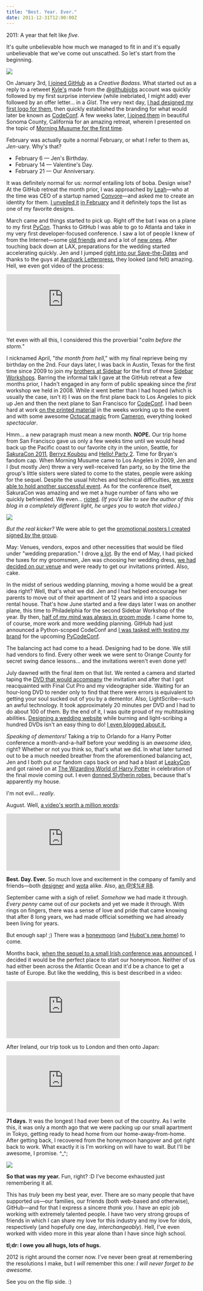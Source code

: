 ```yaml
---
title: "Best. Year. Ever."
date: 2011-12-31T12:00:00Z
---
```


2011: A year that felt like _five_.

It's quite unbelievable how much we managed to fit in and it's equally unbelievable that we've come out unscathed. So let's start from the beginning.

![](/journal/2011/best-year-ever/collabocats.jpg)

On January 3rd, [I joined GitHub][1] as a _Creative Badass_. What started out as a reply to a retweet [Kyle's][2] made from the [@githubjobs][3] account was quickly followed by my first surprise interview (while inebriated, I might add) ever followed by an offer letter... in a _Gist_. The very next day, [I had designed my first logo for them][4], then quickly established the branding for what would later be known as [CodeConf][5]. A few weeks later, [I joined them][6] in beautiful Sonoma County, California for an amazing retreat, wherein I presented on the topic of [Morning Musume for the first time][7].

February was actually quite a normal February, or what I refer to them as, _Jen_-uary. Why's that?

* February 6 — Jen's Birthday.
* February 14 — Valentine's Day.
* February 21 — Our Anniversary.

It was definitely normal for us: _normal_ entailing lots of boba. Design wise? At the GitHub retreat the month prior, I was approached by [Leah][8]—who at the time was CEO of a startup named [Convore][9]—and asked me to create an identity for them. [I unveiled it][10] [in February][11] and it definitely tops the list as one of my favorite designs.

March came and things started to pick up. Right off the bat I was on a plane to my first [PyCon][12]. Thanks to GitHub I was able to go to Atlanta and take in my very first developer-focused conference. I saw a lot of people I knew of from the Internet—some [old friends][13] and and a lot of [new ones][14]. After touching back down at LAX, preparations for the wedding started accelerating quickly. Jen and I jumped [right into our Save-the-Dates][15] and thanks to the guys at [Aardvark Letterpress][16], they looked (and felt) amazing. Hell, we even got video of the process:

<div class="video-wrapper">
    <div class="embed-container">
        <iframe src="https://player.vimeo.com/video/22378198?title=0&amp;byline=0&amp;portrait=0&amp;color=ffffff" frameborder="0" webkitAllowFullScreen="webkitAllowFullScreen" mozallowfullscreen="mozallowfullscreen" allowFullScreen="allowFullScreen"></iframe>
    </div>
</div>

Yet even with all this, I considered this the proverbial "_calm before the storm._"

I nicknamed April, "_the month from hell_," with my final reprieve being my birthday on the 2nd. Four days later, I was back in Austin, Texas for the first time since 2009 to join my [brothers at Sidebar][17] for the first of three [Sidebar Workshops][18]. Barring the informal talk I gave at the GitHub retreat a few months prior, I hadn't engaged in any form of public speaking since the _first_ workshop we held in 2008. While it went better than I had hoped (which is usually the case, isn't it) I was on the first plane back to Los Angeles to pick up Jen and then the next plane to San Francisco for [CodeConf][19]. I had been hard at work [on the printed material][20] in the weeks working up to the event and with some awesome [Octocat magic][21] from [Cameron][22], everything looked _spectacular_.

Hmm… a new paragraph must mean a new month. **NOPE.** Our trip home from San Francisco gave us only a few weeks time until we would head back up the Pacific coast to our favorite city in the union, Seattle, for [SakuraCon 2011][23], [Berryz Koubou][24] and [Hello! Party 2][25]. Time for Bryan's fandom cap. When Morning Musume came to Los Angeles in 2009, Jen and I (but mostly Jen) threw a very well-received fan party, so by the time the group's little sisters were slated to come to the states, people were asking for the sequel. Despite the usual hitches and technical difficulties, [we were able to hold another successful event][26]. As for the conference itself, SakuraCon was amazing and we met a huge number of fans who we quickly befriended. We even… [rioted][27]. _(If you'd like to see the author of this blog in a completely different light, he urges you to watch that video.)_

![](/journal/2011/best-year-ever/hellopartysignatures.jpg)

_But the real kicker?_ We were able to get the [promotional posters I created signed by the group][29].

May: Venues, vendors, expos and other necessities that would be filed under "wedding preparation." I drove [a lot][30]. By the end of May, I had picked the tuxes for my groomsmen, Jen was choosing her wedding dress, [we had decided on our venue][31] and were ready to get our invitations printed. Also, cake.

In the midst of serious wedding planning, moving a home would be a great idea right? Well, that's what we did. Jen and I had helped encourage her parents to move out of their apartment of 12 years and into a spacious rental house. That's how June started and a few days later I was on another plane, this time to Philadelphia for the second Sidebar Workshop of the year. By then, [half of my mind was always in groom mode][32]. I came home to, of course, more work and more wedding planning. GitHub had just announced a Python-scoped CodeConf and [I was tasked with testing my brand][33] for the upcoming [PyCodeConf][34].

The balancing act had come to a head. Designing had to be done. We still had vendors to find. Every other week we were sent to Orange County for secret swing dance lessons… and the invitations weren't even done yet!

July dawned with the final item on that list. We rented a camera and started taping the [DVD that would accompany][35] the invitation and after that I got reacquainted with Final Cut Pro and my videographer side. Waiting for an hour-long DVD to render only to find that there were errors is equivalent to getting your soul sucked out of you by a dementor. Also, LightScribe—such an awful technology. It took approximately 20 minutes per DVD and I had to do about 100 of them. By the end of it, I was quite proud of my multitasking abilities. [Designing a wedding website][36] while burning and light-scribing a hundred DVDs isn't an easy thing to do! [I even blogged about it.][37]

_Speaking of dementors!_ Taking a trip to Orlando for a Harry Potter conference a month-and-a-half before your wedding is an _awesome idea_, right? Whether or not you think so, that's what we did. In what later turned out to be a much needed breather from the aforementioned balancing act, Jen and I both put our fandom caps back on and had a blast at [LeakyCon][38] and got rained on at [The Wizarding World of Harry Potter][39] in celebration of the final movie coming out. I even [donned Slytherin robes][40], because that's apparently my house.

I'm not evil… _really_.

August. Well, [a video's worth a million words][41]:

<div class="video-wrapper">
    <div class="embed-container">
        <iframe src="https://player.vimeo.com/video/33142742?byline=0&amp;portrait=0" frameborder="0" webkitAllowFullScreen="webkitAllowFullScreen" mozallowfullscreen="mozallowfullscreen" allowFullScreen="allowFullScreen"></iframe>
    </div>
</div>

**Best. Day. Ever.** So much love and excitement in the company of family and friends—both [designer][42] and [wota][43] alike. Also, [an _@!$%#_ R8][44].

September came with a sigh of relief. _Somehow_ we had made it through. _Every penny_ came out of _our_ pockets and yet we made it through. With rings on fingers, there was a sense of love and pride that came knowing that after 8 long years, we had made official something we had already been living for years.

But enough sap! ;) There was a [honeymoon][45] (and [Hubot's new home][46]) to come.

Months back, [when the sequel to a small Irish conference was announced][47], I decided it would be the perfect place to start our honeymoon. Neither of us had either been across the Atlantic Ocean and it'd be a chance to get a taste of Europe. But like the wedding, this is best described in a video:

<div class="video-wrapper">
    <div class="embed-container">
        <iframe src="https://player.vimeo.com/video/33201079?byline=0&amp;portrait=0" frameborder="0" webkitAllowFullScreen="webkitAllowFullScreen" mozallowfullscreen="mozallowfullscreen" allowFullScreen="allowFullScreen"></iframe>
    </div>
</div>

After Ireland, our trip took us to London and then onto Japan:

<div class="video-wrapper">
    <div class="embed-container">
        <iframe src="https://player.vimeo.com/video/33203390?byline=0&amp;portrait=0" frameborder="0" webkitAllowFullScreen="webkitAllowFullScreen" mozallowfullscreen="mozallowfullscreen" allowFullScreen="allowFullScreen"></iframe>
    </div>
</div>

**71 days.** It was the longest I had ever been out of the country. As I write this, it was only a month ago that we were packing up our small apartment in Tokyo, getting ready to head home from our home-away-from-home. After getting back, I recovered from the honeymoon hangover and got right back to work. What exactly it is I'm working on will have to wait. But I'll be awesome, I promise. ^_^;

![](/journal/2011/best-year-ever/veloso530.jpg)

**So that was my year.** Fun, right? :D I've become exhausted just remembering it all.

This has _truly_ been my best year, ever. There are so many people that have supported us—our families, our friends (both web-based and otherwise), GitHub—and for that I express a sincere _thank you_. I have an epic job working with extremely talented people. I have two very strong groups of friends in which I can share my love for this industry and my love for idols, respectively (and hopefully one day, _interchangeably_). Hell, I've even worked with video more in this year alone than I have since high school.

**tl;dr: I owe you all hugs, lots of hugs.**

2012 is right around the corner now. I've never been great at remembering the resolutions I make, but I _will_ remember this one: _I will never forget to be awesome._

See you on the flip side. :)


[1]: https://github.com/blog/764-bryan-veloso-is-a-githubber
[2]: http://warpspire.com
[3]: http://twitter.com/githubjobs
[4]: http://dribbble.com/shots/95734-C-Octocat-C
[5]: http://codeconf.com
[6]: http://cl.ly/Czd6
[7]: http://speakerdeck.com/u/bryan/p/music-morning-musume
[8]: https://twitter.com/leahculver
[9]: http://convore.com
[10]: http://dribbble.com/shots/116180-Chat-Monster
[11]: http://dribbble.com/shots/112864-Convore
[12]: http://us.pycon.org/2011/home/
[13]: http://twitter.com/Gulopine
[14]: http://twitter.com/kennethreitz
[15]: http://dribbble.com/shots/148547-Save-the-Dates
[16]: http://www.aardvarkletterpress.com/
[17]: http://sidebarcreative.com
[18]: http://sidebarworkshops.com
[19]: http://statigr.am/p/50530673_7116
[20]: http://dribbble.com/shots/146662-CodeConf-Posters
[21]: http://octodex.github.com/swagtocat/
[22]: https://twitter.com/cameronmcefee
[23]: http://sakuracon.org
[24]: http://www.helloproject.com/berryzkobo/
[25]: http://party.hello-ranking.com/2011/
[26]: http://statigr.am/p/58054262_7116
[27]: http://www.youtube.com/watch?v=eCU1nFdeSi4
[28]: http://cl.ly/Czu5
[29]: http://statigr.am/p/58949700_93462
[30]: http://4.bp.blogspot.com/_D_Z-D2tzi14/S8TRIo4br3I/AAAAAAAACv4/Zh7_GcMlRKo/s400/ALOT.png
[31]: http://www.calamigos.com/
[32]: http://statigr.am/p/95358900_7116
[33]: http://dribbble.com/shots/183107-C-Snakes-C
[34]: http://py.codeconf.com/
[35]: http://vimeo.com/26306690
[36]: http://ren.ai/
[37]: http://avalonstar.com/legacy/blog/2011/jul/28/on-weddings-and-websites/
[38]: http://www.the-leaky-cauldron.org/2009/2/24/leakycon-2011-july-15-18-2011
[39]: http://www.universalorlando.com/harrypotter/
[40]: http://statigr.am/p/128493987_7116
[41]: http://vimeo.com/channels/renai
[42]: http://cl.ly/Czs4
[43]: http://cl.ly/CzDb
[44]: http://cl.ly/Czj2
[45]: http://konokoi.co/
[46]: http://hubot.github.com/
[47]: http://funconf.com/
